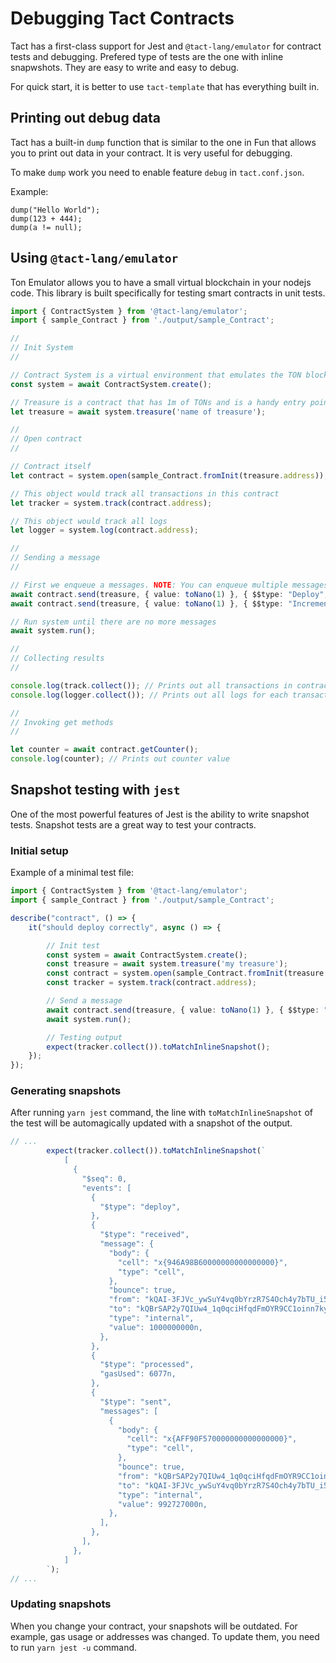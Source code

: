 # Debugging Tact Contracts

Tact has a first-class support for Jest and `@tact-lang/emulator` for contract tests and debugging. Prefered type of tests are the one with inline snapwshots. They are easy to write and easy to debug.

For quick start, it is better to use `tact-template` that has everything built in.

## Printing out debug data

Tact has a built-in `dump` function that is similar to the one in Fun that allows you to print out data in your contract. It is very useful for debugging.

To make `dump` work you need to enable feature `debug` in `tact.conf.json`.

Example:
```tact
dump("Hello World");
dump(123 + 444);
dump(a != null);
```

## Using `@tact-lang/emulator`

Ton Emulator allows you to have a small virtual blockchain in your nodejs code. This library is built specifically for testing smart contracts in unit tests.

```typescript
import { ContractSystem } from '@tact-lang/emulator';
import { sample_Contract } from './output/sample_Contract';

//
// Init System
//

// Contract System is a virtual environment that emulates the TON blockchain
const system = await ContractSystem.create();

// Treasure is a contract that has 1m of TONs and is a handy entry point for your smart contracts
let treasure = await system.treasure('name of treasure');

//
// Open contract
//

// Contract itself
let contract = system.open(sample_Contract.fromInit(treasure.address));

// This object would track all transactions in this contract
let tracker = system.track(contract.address);

// This object would track all logs
let logger = system.log(contract.address);

//
// Sending a message
//

// First we enqueue a messages. NOTE: You can enqueue multiple messages in row
await contract.send(treasure, { value: toNano(1) }, { $$type: "Deploy", queryId: 0n });
await contract.send(treasure, { value: toNano(1) }, { $$type: "Increment" });

// Run system until there are no more messages
await system.run();

//
// Collecting results
//

console.log(track.collect()); // Prints out all transactions in contract
console.log(logger.collect()); // Prints out all logs for each transaction

//
// Invoking get methods
//

let counter = await contract.getCounter();
console.log(counter); // Prints out counter value

```

## Snapshot testing with `jest`

One of the most powerful features of Jest is the ability to write snapshot tests. Snapshot tests are a great way to test your contracts.

### Initial setup

Example of a minimal test file:

```typescript
import { ContractSystem } from '@tact-lang/emulator';
import { sample_Contract } from './output/sample_Contract';

describe("contract", () => {
    it("should deploy correctly", async () => {

        // Init test
        const system = await ContractSystem.create();
        const treasure = await system.treasure('my treasure');
        const contract = system.open(sample_Contract.fromInit(treasure.address));
        const tracker = system.track(contract.address);

        // Send a message
        await contract.send(treasure, { value: toNano(1) }, { $$type: "Deploy", queryId: 0n });
        await system.run();

        // Testing output
        expect(tracker.collect()).toMatchInlineSnapshot();
    });
});
```

### Generating snapshots

After running `yarn jest` command, the line with `toMatchInlineSnapshot` of the test will be automagically updated with a snapshot of the output.

```typescript
// ...
        expect(tracker.collect()).toMatchInlineSnapshot(`
            [
              {
                "$seq": 0,
                "events": [
                  {
                    "$type": "deploy",
                  },
                  {
                    "$type": "received",
                    "message": {
                      "body": {
                        "cell": "x{946A98B60000000000000000}",
                        "type": "cell",
                      },
                      "bounce": true,
                      "from": "kQAI-3FJVc_ywSuY4vq0bYrzR7S4Och4y7bTU_i5yLOB3A6P",
                      "to": "kQBrSAP2y7QIUw4_1q0qciHfqdFmOYR9CC1oinn7kyWWRuoV",
                      "type": "internal",
                      "value": 1000000000n,
                    },
                  },
                  {
                    "$type": "processed",
                    "gasUsed": 6077n,
                  },
                  {
                    "$type": "sent",
                    "messages": [
                      {
                        "body": {
                          "cell": "x{AFF90F570000000000000000}",
                          "type": "cell",
                        },
                        "bounce": true,
                        "from": "kQBrSAP2y7QIUw4_1q0qciHfqdFmOYR9CC1oinn7kyWWRuoV",
                        "to": "kQAI-3FJVc_ywSuY4vq0bYrzR7S4Och4y7bTU_i5yLOB3A6P",
                        "type": "internal",
                        "value": 992727000n,
                      },
                    ],
                  },
                ],
              },
            ]
        `);
// ...
```

### Updating snapshots

When you change your contract, your snapshots will be outdated. For example, gas usage or addresses was changed. To update them, you need to run `yarn jest -u` command.
